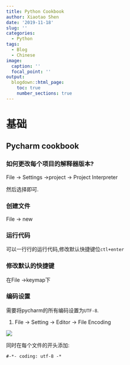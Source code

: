 ```yaml
---
title: Python Cookbook
author: Xiaotao Shen
date: '2019-11-18'
slug: ''
categories:
  - Python
tags:
  - Blog
  - Chinese
image:
  caption: ''
  focal_point: ''
output:
  blogdown::html_page:
    toc: true
    number_sections: true
---
```


# 基础

## Pycharm cookbook

### 如何更改每个项目的解释器版本?

File -> Settings ->project -> Project Interpreter

然后选择即可.

### 创建文件

File -> new

### 运行代码

可以一行行的运行代码,修改默认快捷键位`ctl+enter`

### 修改默认的快捷键

在File ->keymap下

### 编码设置

需要将pycharm的所有编码设置为`UTF-8`.

1. File -> Setting -> Editor -> File Encoding

![](./pycharm_encoding)


同时在每个文件的开头添加:

```
#-*- coding: utf-8 -*
```







